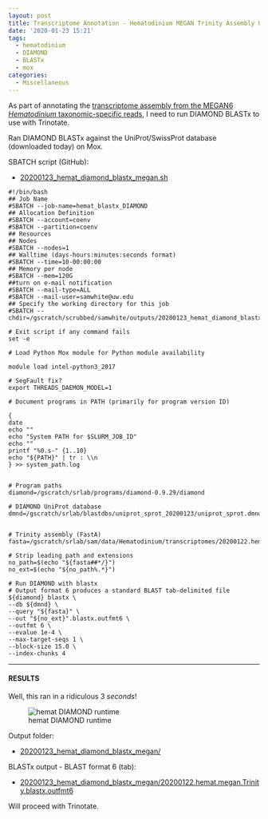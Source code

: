 ```yaml
---
layout: post
title: Transcriptome Annotation - Hematodinium MEGAN Trinity Assembly Using DIAMOND BLASTx on Mox
date: '2020-01-23 15:21'
tags:
  - hematodinium
  - DIAMOND
  - BLASTx
  - mox
categories:
  - Miscellaneous
---
```

As part of annotating the [transcriptome assembly from the MEGAN6 _Hematodinium_ taxonomic-specific reads](https://robertslab.github.io/sams-notebook/2020/01/22/Transcriptome-Assembly-Hematodinium-with-MEGAN6-Taxonomy-specific-Reads-with-Trinity-on-Mox.html), I need to run DIAMOND BLASTx to use with Trinotate.

Ran DIAMOND BLASTx against the UniProt/SwissProt database (downloaded today) on Mox.

SBATCH script (GitHub):

- [20200123_hemat_diamond_blastx_megan.sh](https://github.com/RobertsLab/sams-notebook/blob/master/sbatch_scripts/20200123_hemat_diamond_blastx_megan.sh)

```shell
#!/bin/bash
## Job Name
#SBATCH --job-name=hemat_blastx_DIAMOND
## Allocation Definition
#SBATCH --account=coenv
#SBATCH --partition=coenv
## Resources
## Nodes
#SBATCH --nodes=1
## Walltime (days-hours:minutes:seconds format)
#SBATCH --time=10-00:00:00
## Memory per node
#SBATCH --mem=120G
##turn on e-mail notification
#SBATCH --mail-type=ALL
#SBATCH --mail-user=samwhite@uw.edu
## Specify the working directory for this job
#SBATCH --chdir=/gscratch/scrubbed/samwhite/outputs/20200123_hemat_diamond_blastx_megan

# Exit script if any command fails
set -e

# Load Python Mox module for Python module availability

module load intel-python3_2017

# SegFault fix?
export THREADS_DAEMON_MODEL=1

# Document programs in PATH (primarily for program version ID)

{
date
echo ""
echo "System PATH for $SLURM_JOB_ID"
echo ""
printf "%0.s-" {1..10}
echo "${PATH}" | tr : \\n
} >> system_path.log


# Program paths
diamond=/gscratch/srlab/programs/diamond-0.9.29/diamond

# DIAMOND UniProt database
dmnd=/gscratch/srlab/blastdbs/uniprot_sprot_20200123/uniprot_sprot.dmnd


# Trinity assembly (FastA)
fasta=/gscratch/srlab/sam/data/Hematodinium/transcriptomes/20200122.hemat.megan.Trinity.fasta

# Strip leading path and extensions
no_path=$(echo "${fasta##*/}")
no_ext=$(echo "${no_path%.*}")

# Run DIAMOND with blastx
# Output format 6 produces a standard BLAST tab-delimited file
${diamond} blastx \
--db ${dmnd} \
--query "${fasta}" \
--out "${no_ext}".blastx.outfmt6 \
--outfmt 6 \
--evalue 1e-4 \
--max-target-seqs 1 \
--block-size 15.0 \
--index-chunks 4
```

---

#### RESULTS

Well, this ran in a ridiculous 3 _seconds_!

![hemat DIAMOND runtime](https://github.com/RobertsLab/sams-notebook/blob/master/images/screencaps/20200123_hemat_diamond_blastx_megan_runtime.png?raw=true)


Output folder:

- [20200123_hemat_diamond_blastx_megan/](https://gannet.fish.washington.edu/Atumefaciens/20200123_hemat_diamond_blastx_megan/)

BLASTx output - BLAST format 6 (tab):

- [20200123_hemat_diamond_blastx_megan/20200122.hemat.megan.Trinity.blastx.outfmt6](https://gannet.fish.washington.edu/Atumefaciens/20200123_hemat_diamond_blastx_megan/20200122.hemat.megan.Trinity.blastx.outfmt6)

Will proceed with Trinotate.
